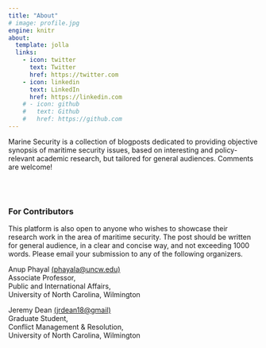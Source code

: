 ```yaml
---
title: "About"
# image: profile.jpg
engine: knitr
about:
  template: jolla
  links:
    - icon: twitter
      text: Twitter
      href: https://twitter.com
    - icon: linkedin
      text: LinkedIn
      href: https://linkedin.com
    # - icon: github
    #   text: Github
    #   href: https://github.com
---
```


Marine Security is a collection of blogposts dedicated to providing objective synopsis of maritime security issues, based on interesting and policy-relevant academic research, but tailored for general audiences. Comments are welcome!

</br>
</br>

### For Contributors

This platform is also open to anyone who wishes to showcase their research work in the area of maritime security. The post should be written for general audience, in a clear and concise way, and not exceeding 1000 words. Please email your submission to any of the following organizers.

::: {style="text-align: left"}
Anup Phayal <a href="mailto:phayala@uncw.edu">(phayala\@uncw.edu)</a>\
Associate Professor,\
Public and International Affairs,\
University of North Carolina, Wilmington

Jeremy Dean <a href="mailto:jrdean18@gmail">(jrdean18\@gmail)</a>\
Graduate Student,\
Conflict Management & Resolution,\
University of North Carolina, Wilmington
:::

